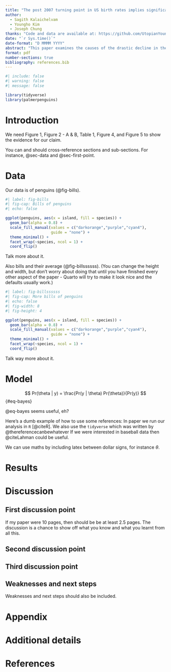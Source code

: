 ---
title: "The post 2007 turning point in US birth rates implies significant societal shifts in the USA."
author: 
  - Sagith Kalaichelvam
  - Youngho Kim
  - Joseph Chung
thanks: "Code and data are available at: https://github.com/UtopianYoungChung/Paper2.git"
date: "`r Sys.time()`"
date-format: "D MMMM YYYY"
abstract: "This paper examines the causes of the drastic decline in the US birthrate after 2007. The paper shows that the decline can be seen across many groups of women, the demographic factors contributing to the decline in the US birthrate since 2007. In this paper, we argue that other factors, such as economic and political factors, do not account for the drastic decline in the US birthrate. The paper concludes with strong evidence showing that the substantial decline in the US birthrate following the 2007  recession is caused by cohort effects rather than period effects."
format: pdf
number-sections: true
bibliography: references.bib
---

```{r}
#| include: false
#| warning: false
#| message: false

library(tidyverse)
library(palmerpenguins)
```

# Introduction

We need Figure 1, Figure 2 - A & B, Table 1, Figure 4, and Figure 5 to show the evidence for our claim.

You can and should cross-reference sections and sub-sections. For instance, @sec-data and @sec-first-point.

# Data {#sec-data}

Our data is of penguins (@fig-bills).

```{r}
#| label: fig-bills
#| fig-cap: Bills of penguins
#| echo: false

ggplot(penguins, aes(x = island, fill = species)) +
  geom_bar(alpha = 0.8) +
  scale_fill_manual(values = c("darkorange","purple","cyan4"),
                    guide = "none") +
  theme_minimal() +
  facet_wrap(~species, ncol = 1) +
  coord_flip()
```

Talk more about it.

Also bills and their average (@fig-billssssss). (You can change the height and width, but don't worry about doing that until you have finished every other aspect of the paper - Quarto will try to make it look nice and the defaults usually work.)

```{r}
#| label: fig-billssssss
#| fig-cap: More bills of penguins
#| echo: false
#| fig-width: 8
#| fig-height: 4

ggplot(penguins, aes(x = island, fill = species)) +
  geom_bar(alpha = 0.8) +
  scale_fill_manual(values = c("darkorange","purple","cyan4"),
                    guide = "none") +
  theme_minimal() +
  facet_wrap(~species, ncol = 1) +
  coord_flip()
```

Talk way more about it.

# Model

$$
Pr(\theta | y) = \frac{Pr(y | \theta) Pr(\theta)}{Pr(y)}
$$ {#eq-bayes}

@eq-bayes seems useful, eh?

Here's a dumb example of how to use some references: In paper we run our analysis in `R` [@citeR]. We also use the `tidyverse` which was written by @thereferencecanbewhatever If we were interested in baseball data then @citeLahman could be useful.

We can use maths by including latex between dollar signs, for instance $\theta$.

# Results

# Discussion

## First discussion point {#sec-first-point}

If my paper were 10 pages, then should be be at least 2.5 pages. The discussion is a chance to show off what you know and what you learnt from all this.

## Second discussion point

## Third discussion point

## Weaknesses and next steps

Weaknesses and next steps should also be included.

\newpage

\appendix

# Appendix {.unnumbered}

# Additional details

\newpage

# References
